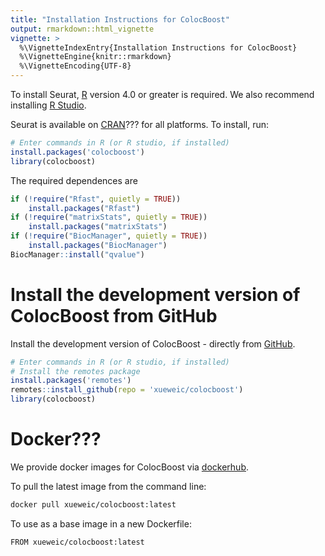 ```yaml
---
title: "Installation Instructions for ColocBoost"
output: rmarkdown::html_vignette
vignette: >
  %\VignetteIndexEntry{Installation Instructions for ColocBoost}
  %\VignetteEngine{knitr::rmarkdown}
  %\VignetteEncoding{UTF-8}
---
```


To install Seurat, [R](https://www.r-project.org/) version 4.0 or greater is required. We also recommend installing [R Studio](https://www.rstudio.com/).


Seurat is available on [CRAN](https://cran.r-project.org/package=colocboost)??? for all platforms. To install, run: 

```r
# Enter commands in R (or R studio, if installed)
install.packages('colocboost')
library(colocboost)
```

The required dependences are

```r
if (!require("Rfast", quietly = TRUE))
    install.packages("Rfast")
if (!require("matrixStats", quietly = TRUE))
    install.packages("matrixStats")
if (!require("BiocManager", quietly = TRUE))
    install.packages("BiocManager")
BiocManager::install("qvalue")
```


# Install the development version of ColocBoost from GitHub

Install the development version of ColocBoost - directly from [GitHub](https://github.com/xueweic/colocboost).

```r
# Enter commands in R (or R studio, if installed)
# Install the remotes package
install.packages('remotes')
remotes::install_github(repo = 'xueweic/colocboost')
library(colocboost)
```


# Docker???

We provide docker images for ColocBoost via [dockerhub](???).

To pull the latest image from the command line:

```sh
docker pull xueweic/colocboost:latest
```

To use as a base image in a new Dockerfile:

```sh
FROM xueweic/colocboost:latest
```
